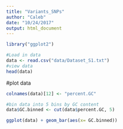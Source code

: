 ```yaml
---
title: "Variants_SNPs"
author: "Caleb"
date: "10/24/2017"
output: html_document
---
```


```r
library("ggplot2")
```

```r
#Load in data
data <- read.csv("data/Dataset_S1.txt")
#view data
head(data)

```
  




#plot data
```r
colnames(data)[12] <- "percent.GC"

#bin data into 5 bins by GC content
data$GC.binned <- cut(data$percent.GC, 5)

ggplot(data) + geom_bar(aes(x= GC.binned))
```